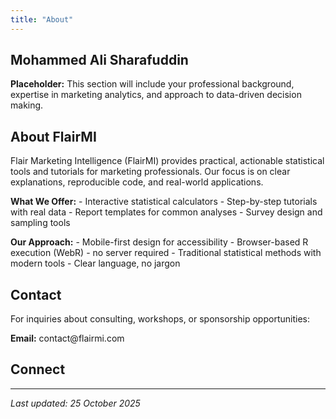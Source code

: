 ```yaml
---
title: "About"
---
```


## Mohammed Ali Sharafuddin

<!-- Add your bio and photo here -->

**Placeholder:** This section will include your professional background, expertise in marketing analytics, and approach to data-driven decision making.

## About FlairMI

Flair Marketing Intelligence (FlairMI) provides practical, actionable statistical tools and tutorials for marketing professionals. Our focus is on clear explanations, reproducible code, and real-world applications.

**What We Offer:**
- Interactive statistical calculators
- Step-by-step tutorials with real data
- Report templates for common analyses
- Survey design and sampling tools

**Our Approach:**
- Mobile-first design for accessibility
- Browser-based R execution (WebR) - no server required
- Traditional statistical methods with modern tools
- Clear language, no jargon

## Contact

For inquiries about consulting, workshops, or sponsorship opportunities:

**Email:** contact@flairmi.com

## Connect

<!-- Add your social media links, LinkedIn, etc. -->

---

*Last updated: 25 October 2025*
